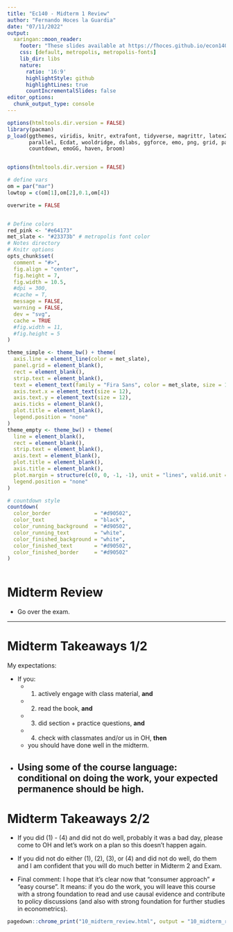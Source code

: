 ```yaml
---
title: "Ec140 - Midterm 1 Review"
author: "Fernando Hoces la Guardia"
date: "07/11/2022"
output: 
  xaringan::moon_reader:
    footer: "These slides available at https://fhoces.github.io/econ140summer2022/"
    css: [default, metropolis, metropolis-fonts] 
    lib_dir: libs
    nature:
      ratio: '16:9'
      highlightStyle: github
      highlightLines: true
      countIncrementalSlides: false
editor_options: 
  chunk_output_type: console
---
```


<style type="text/css">
.remark-slide-content {
    font-size: 30px;
    padding: 1em 1em 1em 1em;
}
</style>

```r
options(htmltools.dir.version = FALSE)
library(pacman)
p_load(ggthemes, viridis, knitr, extrafont, tidyverse, magrittr, latex2exp, 
       parallel, Ecdat, wooldridge, dslabs, ggforce, emo, png, grid, pander, 
       countdown, emoGG, haven, broom)


options(htmltools.dir.version = FALSE)

# define vars
om = par("mar")
lowtop = c(om[1],om[2],0.1,om[4])

overwrite = FALSE


# Define colors
red_pink <- "#e64173"
met_slate <- "#23373b" # metropolis font color
# Notes directory
# Knitr options
opts_chunk$set(
  comment = "#>",
  fig.align = "center",
  fig.height = 7,
  fig.width = 10.5,
  #dpi = 300,
  #cache = T,
  message = FALSE,
  warning = FALSE,
  dev = "svg",
  cache = TRUE
  #fig.width = 11,
  #fig.height = 5
)

theme_simple <- theme_bw() + theme(
  axis.line = element_line(color = met_slate),
  panel.grid = element_blank(),
  rect = element_blank(),
  strip.text = element_blank(),
  text = element_text(family = "Fira Sans", color = met_slate, size = 14),
  axis.text.x = element_text(size = 12),
  axis.text.y = element_text(size = 12),
  axis.ticks = element_blank(),
  plot.title = element_blank(),
  legend.position = "none"
)
theme_empty <- theme_bw() + theme(
  line = element_blank(),
  rect = element_blank(),
  strip.text = element_blank(),
  axis.text = element_blank(),
  plot.title = element_blank(),
  axis.title = element_blank(),
  plot.margin = structure(c(0, 0, -1, -1), unit = "lines", valid.unit = 3L, class = "unit"),
  legend.position = "none"
)

# countdown style
countdown(
  color_border              = "#d90502",
  color_text                = "black",
  color_running_background  = "#d90502",
  color_running_text        = "white",
  color_finished_background = "white",
  color_finished_text       = "#d90502",
  color_finished_border     = "#d90502"
)



```



# Midterm Review
- Go over the exam. 

---

# Midterm Takeaways 1/2

My expectations: 

- If you: 
  -  (1) actively engage with class material, **and** 
  -  (2) read the book, **and**
  -  (3) did section + practice questions, **and** 
  -  (4) check with classmates and/or us in OH, 
  **then**
  - you should have done well in the midterm. 

- Using some of the course language: conditional on doing the work, your expected permanence should be high. 
---

# Midterm Takeaways 2/2

- If you did (1) - (4) and did not do well, probably it was a bad day, please come to OH and let's work on a plan so this doesn't happen again. 

- If you did not do either (1), (2), (3), or (4) and did not do well, do them and I am confident that you will do much better in Midterm 2 and Exam.

- Final comment: I hope that it's clear now that "consumer approach" $\neq$ "easy course". It means: if you do the work, you will leave this course with a strong foundation to read and use causal evidence and contribute to policy discussions (and also with strong foundation for further studies in econometrics). 




```r
pagedown::chrome_print("10_midterm_review.html", output = "10_midterm_review.pdf")
```